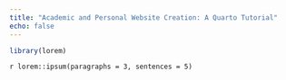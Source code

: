 ```yaml
---
title: "Academic and Personal Website Creation: A Quarto Tutorial"
echo: false
---
```


```r
library(lorem)
```

`r lorem::ipsum(paragraphs = 3, sentences = 5)`